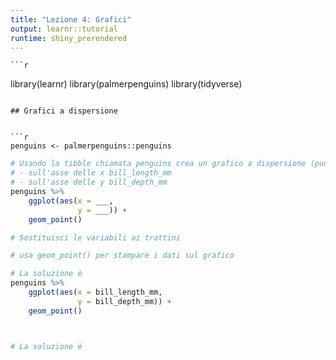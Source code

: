 ```yaml
---
title: "Lezione 4: Grafici"
output: learnr::tutorial
runtime: shiny_prerendered
---
```

    
    ```r
library(learnr)
library(palmerpenguins)
library(tidyverse)
```

## Grafici a dispersione


```r
penguins <- palmerpenguins::penguins

```

```r
# Usando la tibble chiamata penguins crea un grafico a dispersione (punti) che contenga:
# - sull'asse delle x bill_length_mm
# - sull'asse delle y bill_depth_mm
penguins %>% 
    ggplot(aes(x = ___, 
               y = ___)) +
    geom_point()
```

```r
# Sostituisci le variabili ai trattini
```

```r
# usa geom_point() per stampare i dati sul grafico
```

```r
# La soluzione è
penguins %>% 
    ggplot(aes(x = bill_length_mm, 
               y = bill_depth_mm)) +
    geom_point()
```


```r
```

```r
```

```r
# La soluzione è
```
